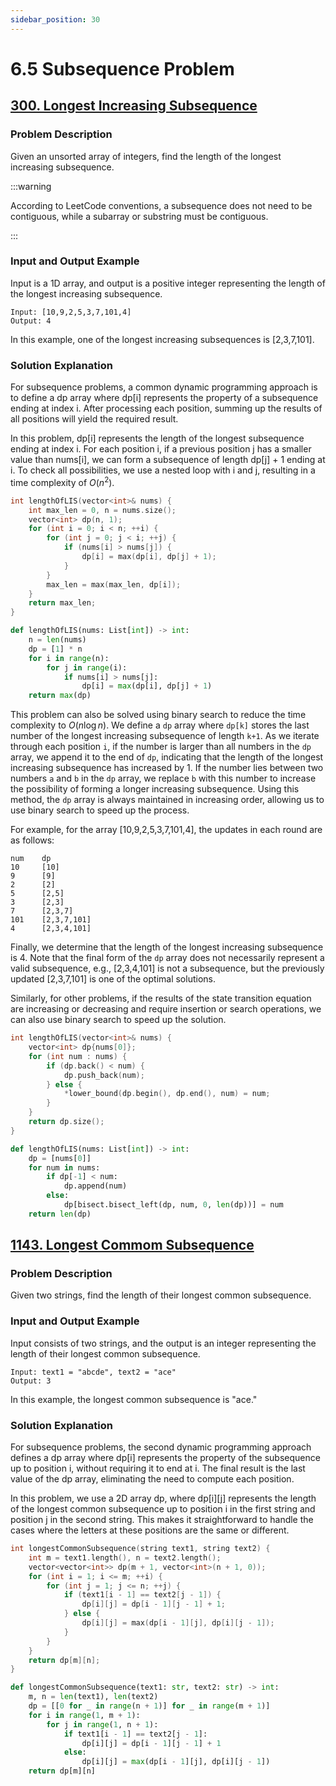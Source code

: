 ```yaml
---
sidebar_position: 30
---
```


# 6.5 Subsequence Problem

## [300. Longest Increasing Subsequence](https://leetcode.com/problems/longest-increasing-subsequence/)

### Problem Description

Given an unsorted array of integers, find the length of the longest increasing subsequence.

:::warning

According to LeetCode conventions, a subsequence does not need to be contiguous, while a subarray or substring must be contiguous.

:::

### Input and Output Example

Input is a 1D array, and output is a positive integer representing the length of the longest increasing subsequence.

```
Input: [10,9,2,5,3,7,101,4]
Output: 4
```

In this example, one of the longest increasing subsequences is [2,3,7,101].

### Solution Explanation

For subsequence problems, a common dynamic programming approach is to define a dp array where dp[i] represents the property of a subsequence ending at index i. After processing each position, summing up the results of all positions will yield the required result.

In this problem, dp[i] represents the length of the longest subsequence ending at index i. For each position i, if a previous position j has a smaller value than nums[i], we can form a subsequence of length dp[j] + 1 ending at i. To check all possibilities, we use a nested loop with i and j, resulting in a time complexity of $O(n^2)$.

<Tabs>
<TabItem value="cpp" label="C++">

```cpp
int lengthOfLIS(vector<int>& nums) {
    int max_len = 0, n = nums.size();
    vector<int> dp(n, 1);
    for (int i = 0; i < n; ++i) {
        for (int j = 0; j < i; ++j) {
            if (nums[i] > nums[j]) {
                dp[i] = max(dp[i], dp[j] + 1);
            }
        }
        max_len = max(max_len, dp[i]);
    }
    return max_len;
}
```

</TabItem>
<TabItem value="py" label="Python">

```py
def lengthOfLIS(nums: List[int]) -> int:
    n = len(nums)
    dp = [1] * n
    for i in range(n):
        for j in range(i):
            if nums[i] > nums[j]:
                dp[i] = max(dp[i], dp[j] + 1)
    return max(dp)
```

</TabItem>

</Tabs>

This problem can also be solved using binary search to reduce the time complexity to $O(n \log n)$. We define a `dp` array where `dp[k]` stores the last number of the longest increasing subsequence of length `k+1`. As we iterate through each position `i`, if the number is larger than all numbers in the `dp` array, we append it to the end of `dp`, indicating that the length of the longest increasing subsequence has increased by 1. If the number lies between two numbers `a` and `b` in the `dp` array, we replace `b` with this number to increase the possibility of forming a longer increasing subsequence. Using this method, the `dp` array is always maintained in increasing order, allowing us to use binary search to speed up the process.


For example, for the array [10,9,2,5,3,7,101,4], the updates in each round are as follows:

```
num    dp
10     [10]
9      [9]
2      [2]
5      [2,5]
3      [2,3]
7      [2,3,7]
101    [2,3,7,101]
4      [2,3,4,101]
```

Finally, we determine that the length of the longest increasing subsequence is 4. Note that the final form of the `dp` array does not necessarily represent a valid subsequence, e.g., [2,3,4,101] is not a subsequence, but the previously updated [2,3,7,101] is one of the optimal solutions.

Similarly, for other problems, if the results of the state transition equation are increasing or decreasing and require insertion or search operations, we can also use binary search to speed up the solution.

<Tabs>
<TabItem value="cpp" label="C++">

```cpp
int lengthOfLIS(vector<int>& nums) {
    vector<int> dp{nums[0]};
    for (int num : nums) {
        if (dp.back() < num) {
            dp.push_back(num);
        } else {
            *lower_bound(dp.begin(), dp.end(), num) = num;
        }
    }
    return dp.size();
}
```

</TabItem>
<TabItem value="py" label="Python">

```py
def lengthOfLIS(nums: List[int]) -> int:
    dp = [nums[0]]
    for num in nums:
        if dp[-1] < num:
            dp.append(num)
        else:
            dp[bisect.bisect_left(dp, num, 0, len(dp))] = num
    return len(dp)
```

</TabItem>

</Tabs>

## [1143. Longest Commom Subsequence](https://leetcode.com/problems/longest-common-subsequence/)

### Problem Description

Given two strings, find the length of their longest common subsequence.

### Input and Output Example

Input consists of two strings, and the output is an integer representing the length of their longest common subsequence.

```
Input: text1 = "abcde", text2 = "ace"
Output: 3
```

In this example, the longest common subsequence is "ace."

### Solution Explanation

For subsequence problems, the second dynamic programming approach defines a dp array where dp[i] represents the property of the subsequence up to position i, without requiring it to end at i. The final result is the last value of the dp array, eliminating the need to compute each position.

In this problem, we use a 2D array dp, where dp[i][j] represents the length of the longest common subsequence up to position i in the first string and position j in the second string. This makes it straightforward to handle the cases where the letters at these positions are the same or different.

<Tabs>
<TabItem value="cpp" label="C++">

```cpp
int longestCommonSubsequence(string text1, string text2) {
    int m = text1.length(), n = text2.length();
    vector<vector<int>> dp(m + 1, vector<int>(n + 1, 0));
    for (int i = 1; i <= m; ++i) {
        for (int j = 1; j <= n; ++j) {
            if (text1[i - 1] == text2[j - 1]) {
                dp[i][j] = dp[i - 1][j - 1] + 1;
            } else {
                dp[i][j] = max(dp[i - 1][j], dp[i][j - 1]);
            }
        }
    }
    return dp[m][n];
}
```

</TabItem>
<TabItem value="py" label="Python">

```py
def longestCommonSubsequence(text1: str, text2: str) -> int:
    m, n = len(text1), len(text2)
    dp = [[0 for _ in range(n + 1)] for _ in range(m + 1)]
    for i in range(1, m + 1):
        for j in range(1, n + 1):
            if text1[i - 1] == text2[j - 1]:
                dp[i][j] = dp[i - 1][j - 1] + 1
            else:
                dp[i][j] = max(dp[i - 1][j], dp[i][j - 1])
    return dp[m][n]
```

</TabItem>

</Tabs>